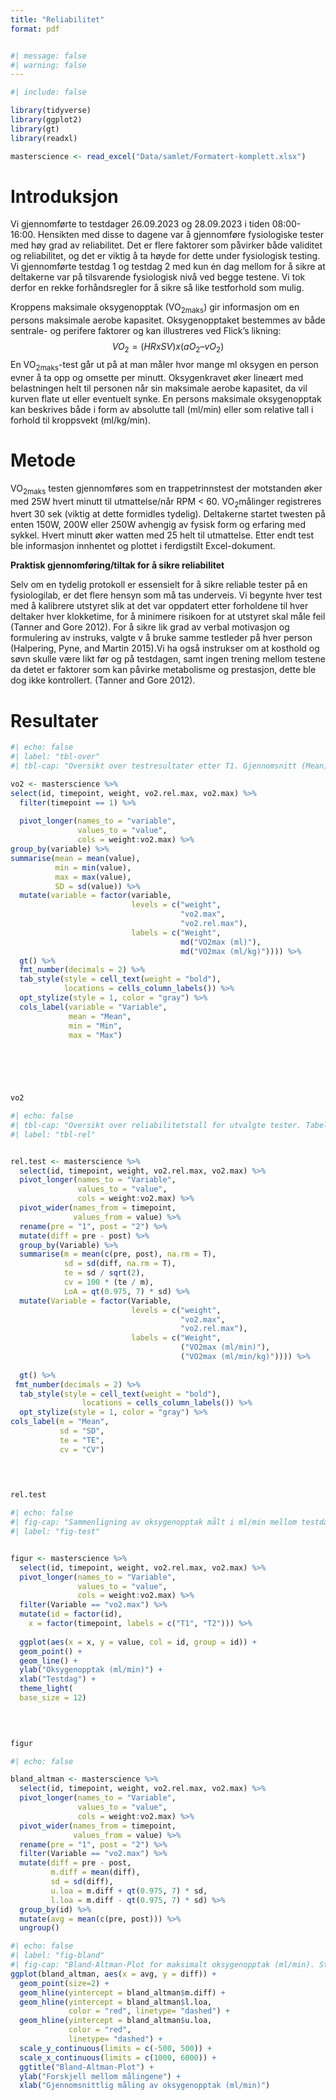 ```yaml
---
title: "Reliabilitet"
format: pdf


#| message: false
#| warning: false
---
```


```r
#| include: false

library(tidyverse)
library(ggplot2)
library(gt)
library(readxl)

masterscience <- read_excel("Data/samlet/Formatert-komplett.xlsx")

```

# Introduksjon

Vi gjennomførte to testdager 26.09.2023 og 28.09.2023 i tiden 08:00-16:00. Hensikten med disse to dagene var å gjennomføre fysiologiske tester med høy grad av reliabilitet. Det er flere faktorer som påvirker både validitet og reliabilitet, og det er viktig å ta høyde for dette under fysiologisk testing. Vi gjennomførte testdag 1 og testdag 2 med kun én dag mellom for å sikre at deltakerne var på tilsvarende fysiologisk nivå ved begge testene. Vi tok derfor en rekke forhåndsregler for å sikre så like testforhold som mulig. 

Kroppens maksimale oksygenopptak (VO~2maks~) gir informasjon om en persons maksimale aerobe kapasitet. Oksygenopptaket bestemmes av både sentrale- og perifere faktorer og kan illustreres ved Flick's likning: $$VO_2 = (HR x SV) x (aO_2 – vO_2) $$ En VO~2maks~-test går ut på at man måler hvor mange ml oksygen en person evner å ta opp og omsette per minutt. Oksygenkravet øker lineært med belastningen helt til personen når sin maksimale aerobe kapasitet, da vil kurven flate ut eller eventuelt synke. En persons maksimale oksygenopptak kan beskrives både i form av absolutte tall (ml/min) eller som relative tall i forhold til kroppsvekt (ml/kg/min).

# Metode

VO~2maks~ testen gjennomføres som en trappetrinnstest der motstanden øker med 25W hvert minutt til utmattelse/når RPM \< 60. VO~2~målinger registreres hvert 30 sek (viktig at dette formidles tydelig). Deltakerne startet twesten på enten 150W, 200W eller 250W avhengig av fysisk form og erfaring med sykkel. Hvert minutt øker watten med 25 helt til utmattelse. Etter endt test ble informasjon innhentet og plottet i ferdigstilt Excel-dokument. 

**Praktisk gjennomføring/tiltak for å sikre reliabilitet**

Selv om en tydelig protokoll er essensielt for å sikre reliable tester på en fysiologilab, er det flere hensyn som må tas underveis. Vi begynte hver test med å kalibrere utstyret slik at det var oppdatert etter forholdene til hver deltaker hver klokketime, for å minimere risikoen for at utstyret skal måle feil (Tanner and Gore 2012). For å sikre lik grad av verbal motivasjon og formulering av instruks, valgte v å bruke samme testleder på hver person (Halpering, Pyne, and Martin 2015).Vi ha også instrukser om at kosthold og søvn skulle være likt før og på testdagen, samt ingen trening mellom testene da detet er faktorer som kan påvirke metabolisme og prestasjon, dette ble dog ikke kontrollert.   (Tanner and Gore 2012).

# Resultater

```r
#| echo: false
#| label: "tbl-over"
#| tbl-cap: "Oversikt over testresultater etter T1. Gjennomsnitt (Mean), laveste observasjon (Min), høyeste observasjon (Max), og standardavvik (SD)"

vo2 <- masterscience %>% 
select(id, timepoint, weight, vo2.rel.max, vo2.max) %>% 
  filter(timepoint == 1) %>% 
  
  pivot_longer(names_to = "variable",
               values_to = "value",
               cols = weight:vo2.max) %>% 
group_by(variable) %>% 
summarise(mean = mean(value),
          min = min(value),
          max = max(value),
          SD = sd(value)) %>% 
  mutate(variable = factor(variable, 
                           levels = c("weight",
                                      "vo2.max",
                                      "vo2.rel.max"),
                           labels = c("Weight",
                                      md("VO2max (ml)"),
                                      md("VO2max (ml/kg)")))) %>%
  gt() %>% 
  fmt_number(decimals = 2) %>% 
  tab_style(style = cell_text(weight = "bold"),
            locations = cells_column_labels()) %>% 
  opt_stylize(style = 1, color = "gray") %>% 
  cols_label(variable = "Variable",
             mean = "Mean",
             min = "Min",
             max = "Max")


            
            


vo2
```

```r
#| echo: false
#| tbl-cap: "Oversikt over reliabilitetstall for utvalgte tester. Tabellen viser gjennomsnitt av T1 og T2 (Mean), standardavvik (SD), typical error (TE), variasjonskoeffisient (CV), og limits of agreement (LoA)"
#| label: "tbl-rel"


rel.test <- masterscience %>% 
  select(id, timepoint, weight, vo2.rel.max, vo2.max) %>% 
  pivot_longer(names_to = "Variable",
               values_to = "value",
               cols = weight:vo2.max) %>% 
  pivot_wider(names_from = timepoint,
              values_from = value) %>%
  rename(pre = "1", post = "2") %>% 
  mutate(diff = pre - post) %>% 
  group_by(Variable) %>% 
  summarise(m = mean(c(pre, post), na.rm = T),
            sd = sd(diff, na.rm = T), 
            te = sd / sqrt(2), 
            cv = 100 * (te / m), 
            LoA = qt(0.975, 7) * sd) %>%
  mutate(Variable = factor(Variable, 
                           levels = c("weight",
                                      "vo2.max",
                                      "vo2.rel.max"),
                           labels = c("Weight",
                                      ("VO2max (ml/min)"),
                                      ("VO2max (ml/min/kg)")))) %>%
                                   
  gt() %>% 
 fmt_number(decimals = 2) %>% 
  tab_style(style = cell_text(weight = "bold"),
                locations = cells_column_labels()) %>% 
  opt_stylize(style = 1, color = "gray") %>% 
cols_label(m = "Mean",
           sd = "SD",
           te = "TE",
           cv = "CV")

  
 

rel.test
```

```r
#| echo: false
#| fig-cap: "Sammenligning av oksygenopptak målt i ml/min mellom testdag 1 og testdag 2 for hver forsøksperson"
#| label: "fig-test"


figur <- masterscience %>% 
  select(id, timepoint, weight, vo2.rel.max, vo2.max) %>% 
  pivot_longer(names_to = "Variable",
               values_to = "value",
               cols = weight:vo2.max) %>% 
  filter(Variable == "vo2.max") %>% 
  mutate(id = factor(id),
    x = factor(timepoint, labels = c("T1", "T2"))) %>% 
  
  ggplot(aes(x = x, y = value, col = id, group = id)) +
  geom_point() +
  geom_line() +
  ylab("Oksygenopptak (ml/min)") +
  xlab("Testdag") +
  theme_light(
  base_size = 12)
 


  
figur
```

```r
#| echo: false

bland_altman <- masterscience %>% 
  select(id, timepoint, weight, vo2.rel.max, vo2.max) %>% 
  pivot_longer(names_to = "Variable",
               values_to = "value",
               cols = weight:vo2.max) %>% 
  pivot_wider(names_from = timepoint,
              values_from = value) %>%
  rename(pre = "1", post = "2") %>% 
  filter(Variable == "vo2.max") %>% 
  mutate(diff = pre - post,
         m.diff = mean(diff),
         sd = sd(diff),
         u.loa = m.diff + qt(0.975, 7) * sd,
         l.loa = m.diff - qt(0.975, 7) * sd) %>% 
  group_by(id) %>% 
  mutate(avg = mean(c(pre, post))) %>% 
  ungroup() 
```

```r
#| echo: false
#| label: "fig-bland"
#| fig-cap: "Bland-Altman-Plot for maksimalt oksygenopptak (ml/min). Stiplete linjer tilsvarer øvre og nedre limits of agreement. Heltrukken linje tilsvarer gjennomsnittet av differansen mellom T1 og T2"
ggplot(bland_altman, aes(x = avg, y = diff)) +
  geom_point(size=2) +
  geom_hline(yintercept = bland_altman$m.diff) +
  geom_hline(yintercept = bland_altman$l.loa, 
             color = "red", linetype= "dashed") +
  geom_hline(yintercept = bland_altman$u.loa, 
             color = "red", 
             linetype= "dashed") +
  scale_y_continuous(limits = c(-500, 500)) +
  scale_x_continuous(limits = c(1000, 6000)) +
  ggtitle("Bland-Altman-Plot") +
  ylab("Forskjell mellom målingene") +
  xlab("Gjennomsnittlig måling av oksygenopptak (ml/min)")
```
